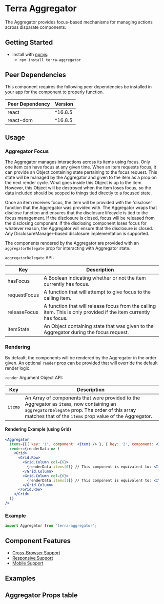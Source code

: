 


<Badge />

# Terra Aggregator

The Aggregator provides focus-based mechanisms for managing actions across disparate components.

## Getting Started

- Install with [npmjs](https://www.npmjs.com):
  - `npm install terra-aggregator`

<!-- AUTO-GENERATED-CONTENT:START Peer Dependencies -->
## Peer Dependencies

This component requires the following peer dependencies be installed in your app for the component to properly function.

| Peer Dependency | Version |
|-|-|
| react | ^16.8.5 |
| react-dom | ^16.8.5 |

<!-- AUTO-GENERATED-CONTENT:END -->

## Usage

### Aggregator Focus

The Aggregator manages interactions across its items using focus. Only one item can have focus at any given time. When an item requests focus, it can provide an Object containing state pertaining to the focus request. This state will be managed by the Aggregator and given to the item as a prop on the next render cycle. What goes inside this Object is up to the item. However, this Object will be destroyed when the item loses focus, so the data included should be scoped to things tied directly to a focused state.

Once an item receives focus, the item will be provided with the 'disclose' function that the Aggregator was provided with. The Aggregator wraps that disclose function and ensures that the disclosure lifecycle is tied to the focus management. If the disclosure is closed, focus will be released from the disclosing component. If the disclosing component loses focus for whatever reason, the Aggregator will ensure that the disclosure is closed. Any DisclosureManager-based disclosure implementation is supported.

The components rendered by the Aggregator are provided with an `aggregatorDelegate` prop for interacting with Aggregator state.

`aggregatorDelegate` API:

|Key|Description|
|---|---|
|hasFocus|A Boolean indicating whether or not the item currently has focus.|
|requestFocus|A function that will attempt to give focus to the calling item.|
|releaseFocus|A function that will release focus from the calling item. This is only provided if the item currently has focus.|
|itemState|An Object containing state that was given to the Aggregator during the focus request.|

### Rendering

By default, the components will be rendered by the Aggregator in the order given. An optional `render` prop can be provided that will override the default render logic.

`render` Argument Object API:

|Key|Description|
|---|---|
|`items`|An Array of components that were provided to the Aggregator as `items`, now containing an `aggregatorDelegate` prop. The order of this array matches that of the `items` prop value of the Aggregator.|

#### Rendering Example (using Grid)

```jsx
<Aggregator
  items={[{ key: '1', component: <Item1 /> }, { key: '2', component: <Item2 /> }]}
  render={renderData => (
    <Grid>
      <Grid.Row>
        <Grid.Column col={6}>
          {renderData.items[0]} // This component is equivalent to: <Item1 key="1" aggregatorDelegate={...} />
        </Grid.Column>
        <Grid.Column col={6}>
          {renderData.items[1]} // This component is equivalent to: <Item2 key="2" aggregatorDelegate={...} />
        </Grid.Column>
      </Grid.Row>
    </Grid>
  )}
/>
```

### Example

```jsx
import Aggregator from 'terra-aggregator';
```

## Component Features
* [Cross-Browser Support](https://engineering.cerner.com/terra-ui/about/terra-ui/component-standards#cross-browser-support)
* [Responsive Support](https://engineering.cerner.com/terra-ui/about/terra-ui/component-standards#responsive-support)
* [Mobile Support](https://engineering.cerner.com/terra-ui/about/terra-ui/component-standards#mobile-support)

## Examples
<StandaloneAggregatorExample title='Standalone Aggregator' />
<CustomRenderAggregatorExample title='Custom Render Aggregator' />
<CombinedDisclosureExample title='Combined Discloure Aggregator' />
<DisclosureBypassExample title='Disclosure Bypass Aggregator' />
<AggregatorInModalExample title='Aggregator In Modal' />

## Aggregator Props table
<AggregatorPropsTable />
